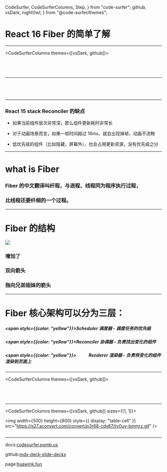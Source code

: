   CodeSurfer,
  CodeSurferColumns,
  Step,
} from "code-surfer";
  github,
  vsDark,
  nightOwl,
} from "@code-surfer/themes";

<Head>
  <title>React fiber 简单了解</title>
</Head>

# React 16 Fiber 的简单了解

---

<CodeSurferColumns themes={[vsDark, github]}>

<Step>

```js 2:4,5,11 file=./src/jsxdom.js title="DOM Elements"

```

```js 1,3 file=./src/HTMLDOM.js title="HTML片段"

```

</Step>
<Step>

```js file=./src/jsxdom.js title="DOM Elements"

```

```js file=./src/HTMLDOM.js title="HTML片段"

```

</Step>

</CodeSurferColumns>

---

<CodeSurferColumns >

<Step>

```js file=./src/StackReconciler.js title="React 15 栈协调更新机制（伪代码）"

```

</Step>

<Step>

```js 2[2:18],4[4:24],6[2:18] file=./src/StackReconciler.js

```

</Step>

<Step>

```js 26:35,36[5] file=./src/StackReconciler.js

```

</Step>

<Step>

```js file=./src/StackReconciler.js title="React 15 栈协调更新机制（伪代码）"

```

</Step>

</CodeSurferColumns>

---

### React 15 stack Reconciler 的缺点

- 如果当前组件层次非常深，那么组件更新耗时非常长

- 对于动画场景而言，如果一帧时间超过 16ms，就会出现掉帧，动画不流畅

- 低优先级的组件（比如隐藏，屏幕外），也会占用更新资源，没有优先级之分

---

# what is Fiber

### Fiber 的中文翻译叫纤程，与进程、线程同为程序执行过程，

### 比线程还要纤细的一个过程。

---

# Fiber 的结构

<Split>

<img src={Fiber1} />

### 增加了

### 双向箭头

### 指向兄弟姐妹的箭头

</Split>

---

# Fiber 核心架构可以分为三层：

##### <span style={{color: "yellow"}}>Scheduler 调度器 </span> - 调度任务的优先级

##### <span style={{color: "yellow"}}>Reconciler 协调器</span> - 负责找出变化的组件

##### <span style={{color: "yellow"}}>&nbsp;&nbsp;&nbsp;&nbsp;&nbsp;&nbsp;&nbsp;&nbsp;&nbsp;&nbsp;&nbsp;&nbsp;Renderer 渲染器 </span> - 负责将变化的组件渲染到页面上

---

<CodeSurferColumns themes={[vsDark, github]}>

<Step>

```js file=./src/workloop.js title="Work Loop（伪代码）"

```

</Step>

<Step>

```js 9:12 file=./src/workloop.js title="Work Loop"

```

</Step>

<Step>

```js 4:8 file=./src/workloop.js title="Work Loop"

```

</Step>

<Step>

```js file=./src/workloop.js title="Work Loop"

```

</Step>

</CodeSurferColumns>

---

<CodeSurferColumns themes={[vsDark, github]} sizes={[1, 1]}>

<Step>

<img
  width={500}
  height={800}
  style={{ display: "table-cell" }}
  src="https://s27.aconvert.com/convert/p3r68-cdx67/tv0uv-bmmrz.gif"
/>

```js 2,9:12 file=./src/workloop.js title="Work Loop"

```

</Step>

</CodeSurferColumns>

---

docs:[codesurfer.pomb.us](https://codesurfer.pomb.us)

github:[mdx-deck-slide-decks](https://github.com/huahuahuahuahuahua/mdx-deck-slide-decks)

page:[huawink.fun](http://huawink.fun/)
